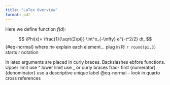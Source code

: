 ```yaml
---
title: "LaTex Overview"
format: pdf
---
```


Here we define function $f(d)$:

$$
\Phi(x)= \frac{1}{\sqrt{2\pi}} \int^x_{-\infty} e^{-t^2/2} dt,
$$ {#eq-normal}
where $\pi \approx$  explain each element...
plug in R: `r round(pi,3)` starts r notation

In latex arguments are placed in curly braces.
Backslashes ebfore functions.
Upper limit use ^
lower limit use _ or curly braces
frac- first {numerator}{denominator}
use a descriptive unique label @eq-normal -- look in quarto cross references